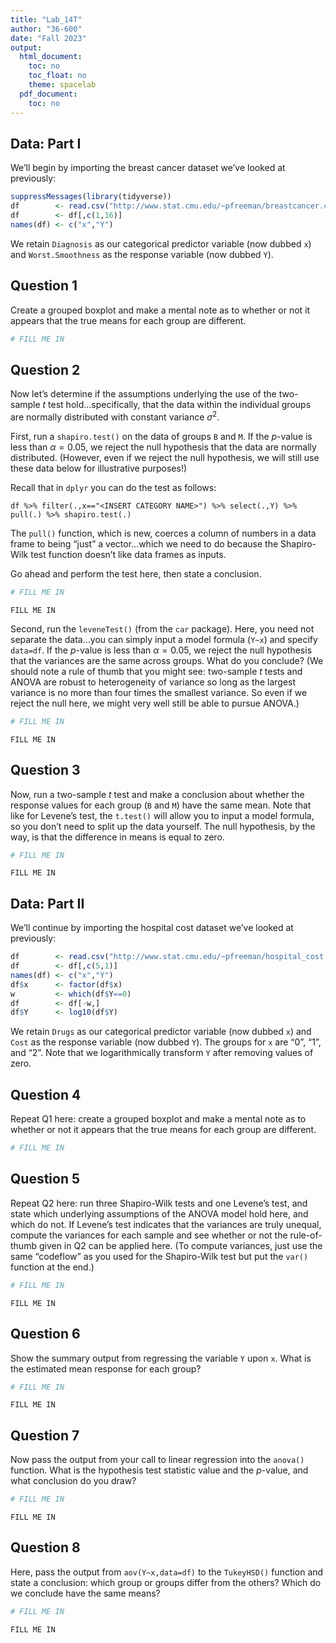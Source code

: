 ```yaml
---
title: "Lab_14T"
author: "36-600"
date: "Fall 2023"
output:
  html_document:
    toc: no
    toc_float: no
    theme: spacelab
  pdf_document:
    toc: no
---
```


## Data: Part I

We'll begin by importing the breast cancer dataset we've looked at previously:
```r
suppressMessages(library(tidyverse))
df        <- read.csv("http://www.stat.cmu.edu/~pfreeman/breastcancer.csv",stringsAsFactors=TRUE)
df        <- df[,c(1,16)]
names(df) <- c("x","Y")
```
We retain `Diagnosis` as our categorical predictor variable (now dubbed `x`) and `Worst.Smoothness` as
the response variable (now dubbed `Y`).

## Question 1

Create a grouped boxplot and make a mental note as to whether or not it appears that the true means for each group are different. 
```r
# FILL ME IN
```

## Question 2

Now let's determine if the assumptions underlying the use of the two-sample $t$ test hold...specifically,
that the data within the individual groups are normally distributed with constant variance $\sigma^2$.

First, run a `shapiro.test()` on the data of groups `B` and `M`. If the $p$-value is less than $\alpha = 0.05$,
we reject the null hypothesis that the data are normally distributed. (However, even if we reject the null hypothesis, we will still use these data below for illustrative purposes!)

Recall that in `dplyr` you can do the test as follows:
```
df %>% filter(.,x=="<INSERT CATEGORY NAME>") %>% select(.,Y) %>% pull(.) %>% shapiro.test(.)
```
The `pull()` function, which is new, coerces a column of numbers in a data frame to being "just" a 
vector...which we need to do because the Shapiro-Wilk test function doesn't like data frames as inputs.

Go ahead and perform the test here, then state a conclusion.
```r
# FILL ME IN
```
```
FILL ME IN
```

Second, run the `leveneTest()` (from the `car` package). Here, you need not separate the data...you can
simply input a model formula (`Y~x`) and specify `data=df`. If the $p$-value is less than $\alpha = 0.05$,
we reject the null hypothesis that the variances are the same across groups. What do you conclude?
(We should note a rule of thumb that you might see: two-sample $t$ tests and ANOVA are robust to
heterogeneity of variance so long as the largest variance is no more than four times the smallest variance.
So even if we reject the null here, we might very well still be able to pursue ANOVA.)
```r
# FILL ME IN
```
```
FILL ME IN
```

## Question 3

Now, run a two-sample $t$ test and make a conclusion about whether the response values for each group
(`B` and `M`) have the same mean. Note that like for Levene's test, the `t.test()` will allow you to
input a model formula, so you don't need to split up the data yourself. The null hypothesis, by the way,
is that the difference in means is equal to zero.
```r
# FILL ME IN
```
```
FILL ME IN
```

## Data: Part II

We'll continue by importing the hospital cost dataset we've looked at previously:
```r
df        <- read.csv("http://www.stat.cmu.edu/~pfreeman/hospital_cost.csv",stringsAsFactors=TRUE)
df        <- df[,c(5,1)]
names(df) <- c("x","Y")
df$x      <- factor(df$x)
w         <- which(df$Y==0)
df        <- df[-w,]
df$Y      <- log10(df$Y)
```
We retain `Drugs` as our categorical predictor variable (now dubbed `x`) and `Cost` as
the response variable (now dubbed `Y`). The groups for `x` are "0", "1", and "2". Note
that we logarithmically transform `Y` after removing values of zero.

## Question 4

Repeat Q1 here: create a grouped boxplot and make a mental note as to whether or not it appears 
that the true means for each group are different. 
```r
# FILL ME IN
```

## Question 5

Repeat Q2 here: run three Shapiro-Wilk tests and one Levene's test, and state which underlying assumptions
of the ANOVA model hold here, and which do not. If Levene's test indicates that the variances are truly unequal, compute the variances for each sample and see whether or not the rule-of-thumb given in Q2 can
be applied here. (To compute variances, just use the same "codeflow" as you
used for the Shapiro-Wilk test but put the `var()` function at the end.)
```r
# FILL ME IN
```
```
FILL ME IN
```

## Question 6

Show the summary output from regressing the variable `Y` upon `x`. What is the estimated mean response
for each group?
```r
# FILL ME IN
```
```
FILL ME IN
```

## Question 7

Now pass the output from your call to linear regression into the `anova()` function. What is the hypothesis
test statistic value and the $p$-value, and what conclusion do you draw?
```r
# FILL ME IN
```
```
FILL ME IN
```

## Question 8

Here, pass the output from `aov(Y~x,data=df)` to the `TukeyHSD()` function and state a conclusion:
which group or groups differ from the others? Which do we conclude have the same means?
```r
# FILL ME IN
```
```
FILL ME IN
```
